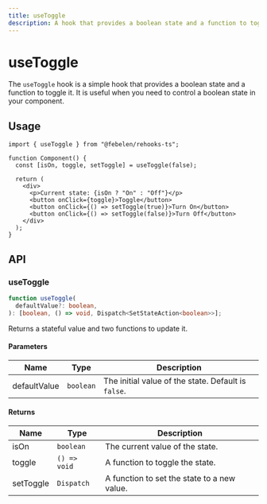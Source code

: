 ```yaml
---
title: useToggle
description: A hook that provides a boolean state and a function to toggle it.
---
```



# useToggle

The `useToggle` hook is a simple hook that provides a boolean state and a function to toggle it. It is useful when you need to control a boolean state in your component.

## Usage

```tsx
import { useToggle } from "@febelen/rehooks-ts";

function Component() {
  const [isOn, toggle, setToggle] = useToggle(false);

  return (
    <div>
      <p>Current state: {isOn ? "On" : "Off"}</p>
      <button onClick={toggle}>Toggle</button>
      <button onClick={() => setToggle(true)}>Turn On</button>
      <button onClick={() => setToggle(false)}>Turn Off</button>
    </div>
  );
}
```

## API

### useToggle

```ts
function useToggle(
  defaultValue?: boolean,
): [boolean, () => void, Dispatch<SetStateAction<boolean>>];
```

Returns a stateful value and two functions to update it.

#### Parameters

| Name         | Type      | Description                                         |
| ------------ | --------- | --------------------------------------------------- |
| defaultValue | `boolean` | The initial value of the state. Default is `false`. |

#### Returns

| Name      | Type         | Description                                 |
| --------- | ------------ | ------------------------------------------- |
| isOn      | `boolean`    | The current value of the state.             |
| toggle    | `() => void` | A function to toggle the state.             |
| setToggle | `Dispatch`   | A function to set the state to a new value. |
